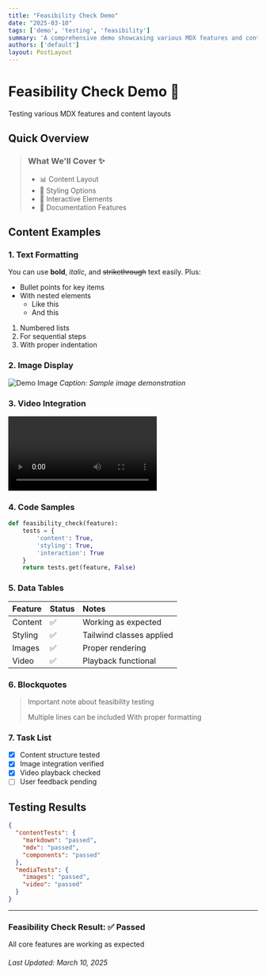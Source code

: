 ```yaml
---
title: "Feasibility Check Demo"
date: "2025-03-10"
tags: ['demo', 'testing', 'feasibility']
summary: 'A comprehensive demo showcasing various MDX features and content layouts'
authors: ['default']
layout: PostLayout
---
```


# Feasibility Check Demo 🚀

<div className="text-xl text-gray-600 dark:text-gray-400 mb-8">
  Testing various MDX features and content layouts
</div>

## Quick Overview

> ### What We'll Cover ✨
> 
> - 📊 Content Layout
> - 🎨 Styling Options
> - 🔧 Interactive Elements
> - 📝 Documentation Features

## Content Examples

### 1. Text Formatting

You can use **bold**, *italic*, and ~~strikethrough~~ text easily. Plus:

- Bullet points for key items
- With nested elements
  - Like this
  - And this

1. Numbered lists
2. For sequential steps
3. With proper indentation

### 2. Image Display

<div className="my-8">
  <img 
    src="/test-pic.jpg" 
    alt="Demo Image" 
    className="rounded-xl shadow-lg hover:shadow-xl transition-shadow duration-300"
  />
  <em className="block text-center mt-2 text-gray-600 dark:text-gray-400">
    Caption: Sample image demonstration
  </em>
</div>

### 3. Video Integration

<div className="my-8">
  <video controls className="w-full rounded-xl shadow-lg">
    <source
      src="https://github-production-user-asset-6210df.s3.amazonaws.com/28362229/258559849-2124c81f-b99d-4431-839c-347e01a2616c.webm"
      type="video/webm"
    />
  </video>
</div>

### 4. Code Samples

```python
def feasibility_check(feature):
    tests = {
        'content': True,
        'styling': True,
        'interaction': True
    }
    return tests.get(feature, False)
```

### 5. Data Tables

| Feature | Status | Notes |
|:--------|:-------|:------|
| Content | ✅ | Working as expected |
| Styling | ✅ | Tailwind classes applied |
| Images | ✅ | Proper rendering |
| Video | ✅ | Playback functional |



### 6. Blockquotes

> Important note about feasibility testing
> 
> Multiple lines can be included
> With proper formatting

### 7. Task List

- [x] Content structure tested
- [x] Image integration verified
- [x] Video playback checked
- [ ] User feedback pending

## Testing Results

```json
{
  "contentTests": {
    "markdown": "passed",
    "mdx": "passed",
    "components": "passed"
  },
  "mediaTests": {
    "images": "passed",
    "video": "passed"
  }
}
```

---

<div className="bg-green-50 dark:bg-green-900 p-6 rounded-xl my-8">
  <h3 className="text-green-800 dark:text-green-200 font-bold text-xl mb-2">
    Feasibility Check Result: ✅ Passed
  </h3>
  <p className="text-green-700 dark:text-green-300">
    All core features are working as expected
  </p>
</div>

###### Last Updated: March 10, 2025